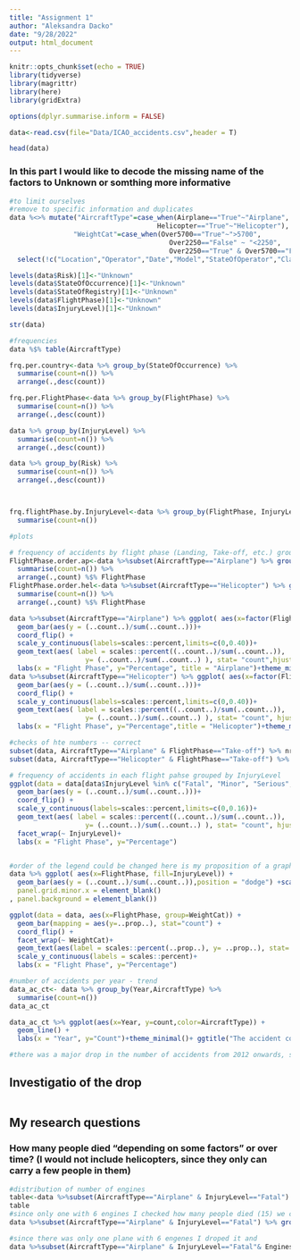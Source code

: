 ```yaml
---
title: "Assignment 1"
author: "Aleksandra Dacko"
date: "9/28/2022"
output: html_document
---
```


```r
knitr::opts_chunk$set(echo = TRUE)
library(tidyverse)
library(magrittr)
library(here)
library(gridExtra)

options(dplyr.summarise.inform = FALSE)
```

```r
data<-read.csv(file="Data/ICAO_accidents.csv",header = T)
```

```r

head(data)
```

### In this part I would like to decode the missing name of the factors to Unknown or somthing more informative
```r
#to limit ourselves 
#remove to specific information and duplicates
data %<>% mutate("AircraftType"=case_when(Airplane=="True"~"Airplane",
                                     Helicopter=="True"~"Helicopter"),
                "WeightCat"=case_when(Over5700=="True"~">5700",
                                        Over2250=="False" ~ "<2250",
                                        Over2250=="True" & Over5700=="False" ~"2250-5700"))%>% 
  select(!c("Location","Operator","Date","Model","StateOfOperator","Class","ScheduledCommercial","Official","OccCats","Over2250","Over5700","Helicopter","Airplane","Registration","X")) %>% mutate_if(is.character, as.factor) 

levels(data$Risk)[1]<-"Unknown"
levels(data$StateOfOccurrence)[1]<-"Unknown"
levels(data$StateOfRegistry)[1]<-"Unknown"
levels(data$FlightPhase)[1]<-"Unknown"
levels(data$InjuryLevel)[1]<-"Unknown"

str(data)


```

```r
#frequencies
data %$% table(AircraftType)

frq.per.country<-data %>% group_by(StateOfOccurrence) %>% 
  summarise(count=n()) %>% 
  arrange(.,desc(count))

frq.per.FlightPhase<-data %>% group_by(FlightPhase) %>% 
  summarise(count=n()) %>% 
  arrange(.,desc(count))

data %>% group_by(InjuryLevel) %>% 
  summarise(count=n()) %>% 
  arrange(.,desc(count))

data %>% group_by(Risk) %>% 
  summarise(count=n()) %>% 
  arrange(.,desc(count))



frq.flightPhase.by.InjuryLevel<-data %>% group_by(FlightPhase, InjuryLevel) %>% 
  summarise(count=n())

```

```r
#plots

# frequency of accidents by flight phase (Landing, Take-off, etc.) grouped by aircraft type (Airplane, Helicopter)
FlightPhase.order.ap<-data %>%subset(AircraftType=="Airplane") %>% group_by(FlightPhase) %>% 
  summarise(count=n()) %>% 
  arrange(.,count) %$% FlightPhase
FlightPhase.order.hel<-data %>%subset(AircraftType=="Helicopter") %>% group_by(FlightPhase) %>% 
  summarise(count=n()) %>% 
  arrange(.,count) %$% FlightPhase

data %>%subset(AircraftType=="Airplane") %>% ggplot( aes(x=factor(FlightPhase, FlightPhase.order.ap))) +
  geom_bar(aes(y = (..count..)/sum(..count..)))+
  coord_flip() +
  scale_y_continuous(labels=scales::percent,limits=c(0,0.40))+
  geom_text(aes( label = scales::percent((..count..)/sum(..count..)),
                   y= (..count..)/sum(..count..) ), stat= "count",hjust=-0.25) +
  labs(x = "Flight Phase", y="Percentage", title = "Airplane")+theme_minimal()
data %>%subset(AircraftType=="Helicopter") %>% ggplot( aes(x=factor(FlightPhase, FlightPhase.order.hel))) + 
  geom_bar(aes(y = (..count..)/sum(..count..)))+
  coord_flip() +
  scale_y_continuous(labels=scales::percent,limits=c(0,0.40))+
  geom_text(aes( label = scales::percent((..count..)/sum(..count..)),
                   y= (..count..)/sum(..count..) ), stat= "count", hjust =-0.25 ) +
  labs(x = "Flight Phase", y="Percentage",title = "Helicopter")+theme_minimal()

#checks of hte numbers -- correct 
subset(data, AircraftType=="Airplane" & FlightPhase=="Take-off") %>% nrow / subset(data, AircraftType=="Airplane") %>% nrow
subset(data, AircraftType=="Helicopter" & FlightPhase=="Take-off") %>% nrow / subset(data, AircraftType=="Helicopter") %>% nrow

```

```r
# frequency of accidents in each flight pahse grouped by InjuryLevel
ggplot(data = data[data$InjuryLevel %in% c("Fatal", "Minor", "Serious", "None", "Unknown"),], aes(x=FlightPhase, group=InjuryLevel)) + 
  geom_bar(aes(y = (..count..)/sum(..count..)))+
  coord_flip() +
  scale_y_continuous(labels=scales::percent,limits=c(0,0.16))+
  geom_text(aes( label = scales::percent((..count..)/sum(..count..)),
                   y= (..count..)/sum(..count..) ), stat= "count", hjust =-0.25 )+
  facet_wrap(~ InjuryLevel)+
  labs(x = "Flight Phase", y="Percentage")



```
```r
#order of the legend could be changed here is my proposition of a graph. The bad thing is that they are faced wraped but the frequencies are for whole dataset 
data %>% ggplot( aes(x=FlightPhase, fill=InjuryLevel)) + 
  geom_bar(aes(y = (..count..)/sum(..count..)),position = "dodge") +scale_y_continuous(labels=scales::percent)+facet_wrap(~AircraftType,scales = "free_y")+theme(axis.text.x = element_text(angle = 90, vjust = 0.5, hjust=1),panel.grid.major = element_line(colour = "grey"),panel.grid.minor = element_line(colour = "grey"),panel.grid.major.x = element_blank(),
  panel.grid.minor.x = element_blank()
, panel.background = element_blank())
```


```r
ggplot(data = data, aes(x=FlightPhase, group=WeightCat)) + 
  geom_bar(mapping = aes(y=..prop..), stat="count") +
  coord_flip() +
  facet_wrap(~ WeightCat)+
  geom_text(aes(label = scales::percent(..prop..), y= ..prop..), stat= "count", size=3, hjust = -0.2 )  +
  scale_y_continuous(labels = scales::percent)+
  labs(x = "Flight Phase", y="Percentage")
```


```r
#number of accidents per year - trend
data_ac_ct<- data %>% group_by(Year,AircraftType) %>% 
  summarise(count=n())
data_ac_ct
```


```r
data_ac_ct %>% ggplot(aes(x=Year, y=count,color=AircraftType)) + 
  geom_line() +
  labs(x = "Year", y="Count")+theme_minimal()+ ggtitle("The accident count")

#there was a major drop in the number of accidents from 2012 onwards, so maybe split the data to before and after 2012 and investigate what else changed
```
## Investigatio of the drop
```r

```

## My research questions 
### How many people died “depending on some factors” or over time? (I would not include helicopters, since they only can carry a few people in them)

```r
#distribution of number of engines
table<-data %>%subset(AircraftType=="Airplane" & InjuryLevel=="Fatal") %$% table(Engines) %>% transform() %>% rename("Count" ="Freq" )
table
#since only one with 6 engines I checked how many people died (15) we can directly report where it happened and we wont include it in the next graph
data %>%subset(AircraftType=="Airplane" & InjuryLevel=="Fatal") %>% group_by(Engines) %>% summarise(sum(Fatalities,na.rm = T))

```

```r
#since there was only one plane with 6 engenes I droped it and 
data %>%subset(AircraftType=="Airplane" & InjuryLevel=="Fatal"& Engines<6) %>% ggplot(aes(x=as.factor(Engines),y=Fatalities))+geom_boxplot()+geom_jitter()+theme_minimal() 

```

